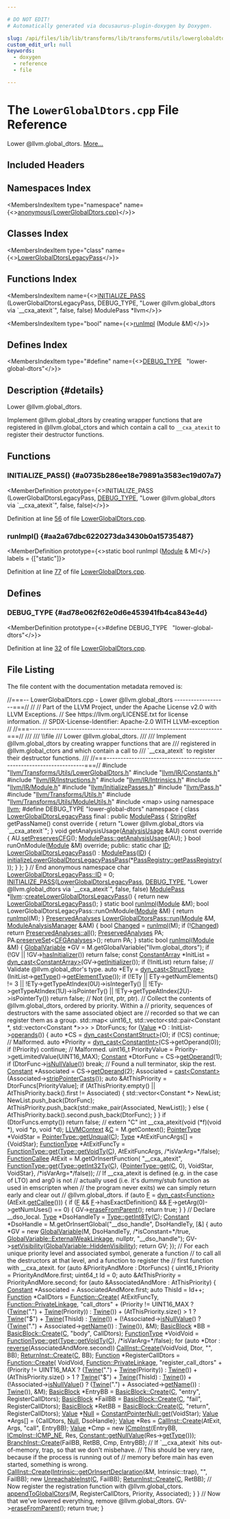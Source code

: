 ```yaml
---

# DO NOT EDIT!
# Automatically generated via docusaurus-plugin-doxygen by Doxygen.

slug: /api/files/lib/lib/transforms/lib/transforms/utils/lowerglobaldtors-cpp
custom_edit_url: null
keywords:
  - doxygen
  - reference
  - file

---
```





# The `LowerGlobalDtors.cpp` File Reference

<DoxygenPage pluginConfig={pluginConfig}>

Lower @llvm.global&#95;dtors. <a href="#details">More...</a>

## Included Headers

<IncludesList>
<IncludesListItem
  filePath="llvm/Transforms/Utils/LowerGlobalDtors.h"
  permalink="/docs/api/files/include/include/llvm/include/llvm/transforms/include/llvm/transforms/utils/lowerglobaldtors-h"
  isLocal="true" />
<IncludesListItem
  filePath="llvm/IR/Constants.h"
  permalink="/docs/api/files/include/include/llvm/include/llvm/ir/constants-h"
  isLocal="true" />
<IncludesListItem
  filePath="llvm/IR/Instructions.h"
  permalink="/docs/api/files/include/include/llvm/include/llvm/ir/instructions-h"
  isLocal="true" />
<IncludesListItem
  filePath="llvm/IR/Intrinsics.h"
  permalink="/docs/api/files/include/include/llvm/include/llvm/ir/intrinsics-h"
  isLocal="true" />
<IncludesListItem
  filePath="llvm/IR/Module.h"
  permalink="/docs/api/files/include/include/llvm/include/llvm/ir/module-h"
  isLocal="true" />
<IncludesListItem
  filePath="llvm/InitializePasses.h"
  permalink="/docs/api/files/include/include/llvm/initializepasses-h"
  isLocal="true" />
<IncludesListItem
  filePath="llvm/Pass.h"
  permalink="/docs/api/files/include/include/llvm/pass-h"
  isLocal="true" />
<IncludesListItem
  filePath="llvm/Transforms/Utils.h"
  permalink="/docs/api/files/include/include/llvm/include/llvm/transforms/utils-h"
  isLocal="true" />
<IncludesListItem
  filePath="llvm/Transforms/Utils/ModuleUtils.h"
  permalink="/docs/api/files/include/include/llvm/include/llvm/transforms/include/llvm/transforms/utils/moduleutils-h"
  isLocal="true" />
<IncludesListItem
  filePath="map"
  permalink=""
  isLocal="false" />
</IncludesList>

## Namespaces Index

<MembersIndex>

<MembersIndexItem
  type="namespace"
  name={<><a href="/docs/api/namespaces/anonymous-lowerglobaldtors-cpp-">anonymous&#123;LowerGlobalDtors.cpp&#125;</a></>}>
</MembersIndexItem>

</MembersIndex>

## Classes Index

<MembersIndex>

<MembersIndexItem
  type="class"
  name={<><a href="/docs/api/classes/anonymous-namespace-lowerglobaldtors-cpp-/lowerglobaldtorslegacypass">LowerGlobalDtorsLegacyPass</a></>}>
</MembersIndexItem>

</MembersIndex>

## Functions Index

<MembersIndex>

<MembersIndexItem
  name={<><a href="#a0735b286ee18e79891a3583ec19d07a7">INITIALIZE&#95;PASS</a> (LowerGlobalDtorsLegacyPass, DEBUG&#95;TYPE, &quot;Lower @llvm.global&#95;dtors via &#96;&#95;&#95;cxa&#95;atexit&#96;&quot;, false, false) ModulePass &#42;llvm</>}>
</MembersIndexItem>

<MembersIndexItem
  type="bool"
  name={<><a href="#aa2a67dbc6220273da3430b0a15735487">runImpl</a> (Module &amp;M)</>}>
</MembersIndexItem>

</MembersIndex>

## Defines Index

<MembersIndex>

<MembersIndexItem
  type="#define"
  name={<><a href="#ad78e062f62e0d6e453941fb4ca843e4d">DEBUG&#95;TYPE</a>&nbsp;&nbsp;&nbsp;&quot;lower-global-dtors&quot;</>}>
</MembersIndexItem>

</MembersIndex>

## Description {#details}

Lower @llvm.global&#95;dtors.

Implement @llvm.global&#95;dtors by creating wrapper functions that are registered in @llvm.global&#95;ctors and which contain a call to <code>&#95;&#95;cxa&#95;atexit</code> to register their destructor functions.

<SectionDefinition>

## Functions

### INITIALIZE&#95;PASS() {#a0735b286ee18e79891a3583ec19d07a7}

<MemberDefinition
  prototype={<>INITIALIZE&#95;PASS (LowerGlobalDtorsLegacyPass, <a href="/docs/api/files/include/include/llvm/include/llvm/adt/genericcycleimpl-h/#ad78e062f62e0d6e453941fb4ca843e4d">DEBUG&#95;TYPE</a>, &quot;Lower @llvm.global&#95;dtors via &#96;&#95;&#95;cxa&#95;atexit&#96;&quot;, false, false)</>}>

Definition at line <a href="#l00056">56</a> of file <a href="/docs/api/files/lib/lib/transforms/lib/transforms/utils/lowerglobaldtors-cpp">LowerGlobalDtors.cpp</a>.
</MemberDefinition>

### runImpl() {#aa2a67dbc6220273da3430b0a15735487}

<MemberDefinition
  prototype={<>static bool runImpl (<a href="/docs/api/classes/llvm/module">Module</a> &amp; M)</>}
  labels = {["static"]}>

Definition at line <a href="#l00077">77</a> of file <a href="/docs/api/files/lib/lib/transforms/lib/transforms/utils/lowerglobaldtors-cpp">LowerGlobalDtors.cpp</a>.
</MemberDefinition>

</SectionDefinition>

<SectionDefinition>

## Defines

### DEBUG&#95;TYPE {#ad78e062f62e0d6e453941fb4ca843e4d}

<MemberDefinition
  prototype={<>#define DEBUG&#95;TYPE&nbsp;&nbsp;&nbsp;&quot;lower-global-dtors&quot;</>}>

Definition at line <a href="#l00032">32</a> of file <a href="/docs/api/files/lib/lib/transforms/lib/transforms/utils/lowerglobaldtors-cpp">LowerGlobalDtors.cpp</a>.
</MemberDefinition>

</SectionDefinition>

## File Listing

The file content with the documentation metadata removed is:

<ProgramListing>

<Link id="l00001" /><CodeLine lineNumber="1"><Highlight kind="comment">//===-- LowerGlobalDtors.cpp - Lower @llvm.global&#95;dtors -------------------===//</Highlight><Highlight kind="normal"></Highlight></CodeLine>
<Link id="l00002" /><CodeLine lineNumber="2"><Highlight kind="normal"></Highlight><Highlight kind="comment">//</Highlight><Highlight kind="normal"></Highlight></CodeLine>
<Link id="l00003" /><CodeLine lineNumber="3"><Highlight kind="normal"></Highlight><Highlight kind="comment">// Part of the LLVM Project, under the Apache License v2.0 with LLVM Exceptions.</Highlight><Highlight kind="normal"></Highlight></CodeLine>
<Link id="l00004" /><CodeLine lineNumber="4"><Highlight kind="normal"></Highlight><Highlight kind="comment">// See https://llvm.org/LICENSE.txt for license information.</Highlight><Highlight kind="normal"></Highlight></CodeLine>
<Link id="l00005" /><CodeLine lineNumber="5"><Highlight kind="normal"></Highlight><Highlight kind="comment">// SPDX-License-Identifier: Apache-2.0 WITH LLVM-exception</Highlight><Highlight kind="normal"></Highlight></CodeLine>
<Link id="l00006" /><CodeLine lineNumber="6"><Highlight kind="normal"></Highlight><Highlight kind="comment">//</Highlight><Highlight kind="normal"></Highlight></CodeLine>
<Link id="l00007" /><CodeLine lineNumber="7"><Highlight kind="normal"></Highlight><Highlight kind="comment">//===----------------------------------------------------------------------===//</Highlight><Highlight kind="comment"></Highlight></CodeLine>
<Link id="l00008" /><CodeLine lineNumber="8"><Highlight kind="comment">///</Highlight></CodeLine>
<Link id="l00009" /><CodeLine lineNumber="9"><Highlight kind="comment">/// \\file</Highlight></CodeLine>
<Link id="l00010" /><CodeLine lineNumber="10"><Highlight kind="comment">/// Lower @llvm.global&#95;dtors.</Highlight></CodeLine>
<Link id="l00011" /><CodeLine lineNumber="11"><Highlight kind="comment">///</Highlight></CodeLine>
<Link id="l00012" /><CodeLine lineNumber="12"><Highlight kind="comment">/// Implement @llvm.global&#95;dtors by creating wrapper functions that are</Highlight></CodeLine>
<Link id="l00013" /><CodeLine lineNumber="13"><Highlight kind="comment">/// registered in @llvm.global&#95;ctors and which contain a call to</Highlight></CodeLine>
<Link id="l00014" /><CodeLine lineNumber="14"><Highlight kind="comment">/// &#96;&#95;&#95;cxa&#95;atexit&#96; to register their destructor functions.</Highlight></CodeLine>
<Link id="l00015" /><CodeLine lineNumber="15"><Highlight kind="comment">///</Highlight><Highlight kind="normal"></Highlight></CodeLine>
<Link id="l00016" /><CodeLine lineNumber="16"><Highlight kind="normal"></Highlight><Highlight kind="comment">//===----------------------------------------------------------------------===//</Highlight><Highlight kind="normal"></Highlight></CodeLine>
<Link id="l00017" /><CodeLine lineNumber="17"><Highlight kind="normal"></Highlight></CodeLine>
<Link id="l00018" /><CodeLine lineNumber="18"><Highlight kind="normal"></Highlight><Highlight kind="preprocessor">#include &quot;<a href="/docs/api/files/include/include/llvm/include/llvm/transforms/include/llvm/transforms/utils/lowerglobaldtors-h">llvm/Transforms/Utils/LowerGlobalDtors.h</a>&quot;</Highlight><Highlight kind="normal"></Highlight></CodeLine>
<Link id="l00019" /><CodeLine lineNumber="19"><Highlight kind="normal"></Highlight></CodeLine>
<Link id="l00020" /><CodeLine lineNumber="20"><Highlight kind="normal"></Highlight><Highlight kind="preprocessor">#include &quot;<a href="/docs/api/files/include/include/llvm/include/llvm/ir/constants-h">llvm/IR/Constants.h</a>&quot;</Highlight><Highlight kind="normal"></Highlight></CodeLine>
<Link id="l00021" /><CodeLine lineNumber="21"><Highlight kind="normal"></Highlight><Highlight kind="preprocessor">#include &quot;<a href="/docs/api/files/include/include/llvm/include/llvm/ir/instructions-h">llvm/IR/Instructions.h</a>&quot;</Highlight><Highlight kind="normal"></Highlight></CodeLine>
<Link id="l00022" /><CodeLine lineNumber="22"><Highlight kind="normal"></Highlight><Highlight kind="preprocessor">#include &quot;<a href="/docs/api/files/include/include/llvm/include/llvm/ir/intrinsics-h">llvm/IR/Intrinsics.h</a>&quot;</Highlight><Highlight kind="normal"></Highlight></CodeLine>
<Link id="l00023" /><CodeLine lineNumber="23"><Highlight kind="normal"></Highlight><Highlight kind="preprocessor">#include &quot;<a href="/docs/api/files/include/include/llvm/include/llvm/ir/module-h">llvm/IR/Module.h</a>&quot;</Highlight><Highlight kind="normal"></Highlight></CodeLine>
<Link id="l00024" /><CodeLine lineNumber="24"><Highlight kind="normal"></Highlight><Highlight kind="preprocessor">#include &quot;<a href="/docs/api/files/include/include/llvm/initializepasses-h">llvm/InitializePasses.h</a>&quot;</Highlight><Highlight kind="normal"></Highlight></CodeLine>
<Link id="l00025" /><CodeLine lineNumber="25"><Highlight kind="normal"></Highlight><Highlight kind="preprocessor">#include &quot;<a href="/docs/api/files/include/include/llvm/pass-h">llvm/Pass.h</a>&quot;</Highlight><Highlight kind="normal"></Highlight></CodeLine>
<Link id="l00026" /><CodeLine lineNumber="26"><Highlight kind="normal"></Highlight><Highlight kind="preprocessor">#include &quot;<a href="/docs/api/files/include/include/llvm/include/llvm/transforms/utils-h">llvm/Transforms/Utils.h</a>&quot;</Highlight><Highlight kind="normal"></Highlight></CodeLine>
<Link id="l00027" /><CodeLine lineNumber="27"><Highlight kind="normal"></Highlight><Highlight kind="preprocessor">#include &quot;<a href="/docs/api/files/include/include/llvm/include/llvm/transforms/include/llvm/transforms/utils/moduleutils-h">llvm/Transforms/Utils/ModuleUtils.h</a>&quot;</Highlight><Highlight kind="normal"></Highlight></CodeLine>
<Link id="l00028" /><CodeLine lineNumber="28"><Highlight kind="normal"></Highlight><Highlight kind="preprocessor">#include &lt;map&gt;</Highlight><Highlight kind="normal"></Highlight></CodeLine>
<Link id="l00029" /><CodeLine lineNumber="29"><Highlight kind="normal"></Highlight></CodeLine>
<Link id="l00030" /><CodeLine lineNumber="30"><Highlight kind="normal"></Highlight><Highlight kind="keyword">using namespace </Highlight><Highlight kind="normal"><a href="/docs/api/namespaces/llvm">llvm</a>;</Highlight></CodeLine>
<Link id="l00031" /><CodeLine lineNumber="31"><Highlight kind="normal"></Highlight></CodeLine>
<Link id="l00032" /><CodeLine lineNumber="32" lineLink="#ad78e062f62e0d6e453941fb4ca843e4d"><Highlight kind="normal"></Highlight><Highlight kind="preprocessor">#define DEBUG&#95;TYPE &quot;lower-global-dtors&quot;</Highlight><Highlight kind="normal"></Highlight></CodeLine>
<Link id="l00033" /><CodeLine lineNumber="33"><Highlight kind="normal"></Highlight></CodeLine>
<Link id="l00034" /><CodeLine lineNumber="34" lineLink="/docs/api/namespaces/anonymous-lowerglobaldtors-cpp-"><Highlight kind="normal"></Highlight><Highlight kind="keyword">namespace </Highlight><Highlight kind="normal">&#123;</Highlight></CodeLine>
<Link id="l00035" /><CodeLine lineNumber="35" lineLink="/docs/api/classes/anonymous-namespace-lowerglobaldtors-cpp-/lowerglobaldtorslegacypass"><Highlight kind="normal"></Highlight><Highlight kind="keyword">class </Highlight><Highlight kind="normal"><a href="/docs/api/classes/anonymous-namespace-lowerglobaldtors-cpp-/lowerglobaldtorslegacypass/#aaacafddaf15c9892004cb5aada5780b1">LowerGlobalDtorsLegacyPass</a> final : </Highlight><Highlight kind="keyword">public</Highlight><Highlight kind="normal"> <a href="/docs/api/classes/llvm/modulepass/#a723659a08d210f4f566887bda3f9f976">ModulePass</a> &#123;</Highlight></CodeLine>
<Link id="l00036" /><CodeLine lineNumber="36"><Highlight kind="normal">  <a href="/docs/api/classes/llvm/stringref">StringRef</a> getPassName()</Highlight><Highlight kind="keyword"> const override </Highlight><Highlight kind="normal">&#123;</Highlight></CodeLine>
<Link id="l00037" /><CodeLine lineNumber="37"><Highlight kind="normal">    </Highlight><Highlight kind="keywordflow">return</Highlight><Highlight kind="normal"> </Highlight><Highlight kind="stringliteral">&quot;Lower @llvm.global&#95;dtors via &#96;&#95;&#95;cxa&#95;atexit&#96;&quot;</Highlight><Highlight kind="normal">;</Highlight></CodeLine>
<Link id="l00038" /><CodeLine lineNumber="38"><Highlight kind="normal">  &#125;</Highlight></CodeLine>
<Link id="l00039" /><CodeLine lineNumber="39"><Highlight kind="normal"></Highlight></CodeLine>
<Link id="l00040" /><CodeLine lineNumber="40"><Highlight kind="normal">  </Highlight><Highlight kind="keywordtype">void</Highlight><Highlight kind="normal"> getAnalysisUsage(<a href="/docs/api/classes/llvm/analysisusage">AnalysisUsage</a> &amp;AU)</Highlight><Highlight kind="keyword"> const override </Highlight><Highlight kind="normal">&#123;</Highlight></CodeLine>
<Link id="l00041" /><CodeLine lineNumber="41"><Highlight kind="normal">    AU.<a href="/docs/api/classes/llvm/analysisusage/#af11a6ebf7ab3c388234cb6d5378439a3">setPreservesCFG</a>();</Highlight></CodeLine>
<Link id="l00042" /><CodeLine lineNumber="42"><Highlight kind="normal">    <a href="/docs/api/classes/llvm/pass/#a6590d0486104165ca40c7df0707f7b9e">ModulePass::getAnalysisUsage</a>(AU);</Highlight></CodeLine>
<Link id="l00043" /><CodeLine lineNumber="43"><Highlight kind="normal">  &#125;</Highlight></CodeLine>
<Link id="l00044" /><CodeLine lineNumber="44"><Highlight kind="normal"></Highlight></CodeLine>
<Link id="l00045" /><CodeLine lineNumber="45"><Highlight kind="normal">  </Highlight><Highlight kind="keywordtype">bool</Highlight><Highlight kind="normal"> runOnModule(<a href="/docs/api/classes/llvm/module">Module</a> &amp;M) </Highlight><Highlight kind="keyword">override</Highlight><Highlight kind="normal">;</Highlight></CodeLine>
<Link id="l00046" /><CodeLine lineNumber="46"><Highlight kind="normal"></Highlight></CodeLine>
<Link id="l00047" /><CodeLine lineNumber="47"><Highlight kind="normal"></Highlight><Highlight kind="keyword">public</Highlight><Highlight kind="normal">:</Highlight></CodeLine>
<Link id="l00048" /><CodeLine lineNumber="48" lineLink="/docs/api/classes/anonymous-namespace-lowerglobaldtors-cpp-/lowerglobaldtorslegacypass/#a8c04fabc28db62b2e90e68faa975cd1f"><Highlight kind="normal">  </Highlight><Highlight kind="keyword">static</Highlight><Highlight kind="normal"> </Highlight><Highlight kind="keywordtype">char</Highlight><Highlight kind="normal"> <a href="/docs/api/classes/anonymous-namespace-lowerglobaldtors-cpp-/lowerglobaldtorslegacypass/#a8c04fabc28db62b2e90e68faa975cd1f">ID</a>;</Highlight></CodeLine>
<Link id="l00049" /><CodeLine lineNumber="49" lineLink="/docs/api/classes/anonymous-namespace-lowerglobaldtors-cpp-/lowerglobaldtorslegacypass/#aaacafddaf15c9892004cb5aada5780b1"><Highlight kind="normal">  <a href="/docs/api/classes/anonymous-namespace-lowerglobaldtors-cpp-/lowerglobaldtorslegacypass/#aaacafddaf15c9892004cb5aada5780b1">LowerGlobalDtorsLegacyPass</a>() : <a href="/docs/api/classes/llvm/modulepass/#a723659a08d210f4f566887bda3f9f976">ModulePass</a>(<a href="/docs/api/classes/anonymous-namespace-lowerglobaldtors-cpp-/lowerglobaldtorslegacypass/#a8c04fabc28db62b2e90e68faa975cd1f">ID</a>) &#123;</Highlight></CodeLine>
<Link id="l00050" /><CodeLine lineNumber="50"><Highlight kind="normal">    <a href="/docs/api/namespaces/llvm/#a7950583043c424c49e7b5a97bee319d2">initializeLowerGlobalDtorsLegacyPassPass</a>(&#42;<a href="/docs/api/classes/llvm/passregistry/#a05a729900b76c89e808c6c3094921b2f">PassRegistry::getPassRegistry</a>());</Highlight></CodeLine>
<Link id="l00051" /><CodeLine lineNumber="51"><Highlight kind="normal">  &#125;</Highlight></CodeLine>
<Link id="l00052" /><CodeLine lineNumber="52"><Highlight kind="normal">&#125;;</Highlight></CodeLine>
<Link id="l00053" /><CodeLine lineNumber="53"><Highlight kind="normal">&#125; </Highlight><Highlight kind="comment">// End anonymous namespace</Highlight><Highlight kind="normal"></Highlight></CodeLine>
<Link id="l00054" /><CodeLine lineNumber="54"><Highlight kind="normal"></Highlight></CodeLine>
<Link id="l00055" /><CodeLine lineNumber="55"><Highlight kind="normal"></Highlight><Highlight kind="keywordtype">char</Highlight><Highlight kind="normal"> <a href="/docs/api/classes/anonymous-namespace-lowerglobaldtors-cpp-/lowerglobaldtorslegacypass/#a8c04fabc28db62b2e90e68faa975cd1f">LowerGlobalDtorsLegacyPass::ID</a> = 0;</Highlight></CodeLine>
<Link id="l00056" /><CodeLine lineNumber="56" lineLink="#a0735b286ee18e79891a3583ec19d07a7"><Highlight kind="normal"><a href="/docs/api/files/include/include/llvm/passsupport-h/#af807c9595d50b45c0008924c4679c85c">INITIALIZE&#95;PASS</a>(<a href="/docs/api/classes/anonymous-namespace-lowerglobaldtors-cpp-/lowerglobaldtorslegacypass/#aaacafddaf15c9892004cb5aada5780b1">LowerGlobalDtorsLegacyPass</a>, <a href="/docs/api/files/include/include/llvm/include/llvm/adt/genericcycleimpl-h/#ad78e062f62e0d6e453941fb4ca843e4d">DEBUG&#95;TYPE</a>,</Highlight></CodeLine>
<Link id="l00057" /><CodeLine lineNumber="57"><Highlight kind="normal">                </Highlight><Highlight kind="stringliteral">&quot;Lower @llvm.global&#95;dtors via &#96;&#95;&#95;cxa&#95;atexit&#96;&quot;</Highlight><Highlight kind="normal">, </Highlight><Highlight kind="keyword">false</Highlight><Highlight kind="normal">, </Highlight><Highlight kind="keyword">false</Highlight><Highlight kind="normal">)</Highlight></CodeLine>
<Link id="l00058" /><CodeLine lineNumber="58"><Highlight kind="normal"></Highlight></CodeLine>
<Link id="l00059" /><CodeLine lineNumber="59"><Highlight kind="normal"><a href="/docs/api/classes/llvm/modulepass">ModulePass</a> &#42;<a href="/docs/api/namespaces/llvm">llvm</a>::<a href="/docs/api/namespaces/llvm/#a72bec3f3cf93a5fed57e2de639a2c58e">createLowerGlobalDtorsLegacyPass</a>() &#123;</Highlight></CodeLine>
<Link id="l00060" /><CodeLine lineNumber="60"><Highlight kind="normal">  </Highlight><Highlight kind="keywordflow">return</Highlight><Highlight kind="normal"> </Highlight><Highlight kind="keyword">new</Highlight><Highlight kind="normal"> <a href="/docs/api/classes/anonymous-namespace-lowerglobaldtors-cpp-/lowerglobaldtorslegacypass/#aaacafddaf15c9892004cb5aada5780b1">LowerGlobalDtorsLegacyPass</a>();</Highlight></CodeLine>
<Link id="l00061" /><CodeLine lineNumber="61"><Highlight kind="normal">&#125;</Highlight></CodeLine>
<Link id="l00062" /><CodeLine lineNumber="62"><Highlight kind="normal"></Highlight></CodeLine>
<Link id="l00063" /><CodeLine lineNumber="63"><Highlight kind="normal"></Highlight><Highlight kind="keyword">static</Highlight><Highlight kind="normal"> </Highlight><Highlight kind="keywordtype">bool</Highlight><Highlight kind="normal"> <a href="#aa2a67dbc6220273da3430b0a15735487">runImpl</a>(<a href="/docs/api/classes/llvm/module">Module</a> &amp;M);</Highlight></CodeLine>
<Link id="l00064" /><CodeLine lineNumber="64"><Highlight kind="normal"></Highlight><Highlight kind="keywordtype">bool</Highlight><Highlight kind="normal"> LowerGlobalDtorsLegacyPass::runOnModule(<a href="/docs/api/classes/llvm/module">Module</a> &amp;M) &#123; </Highlight><Highlight kind="keywordflow">return</Highlight><Highlight kind="normal"> <a href="#aa2a67dbc6220273da3430b0a15735487">runImpl</a>(M); &#125;</Highlight></CodeLine>
<Link id="l00065" /><CodeLine lineNumber="65"><Highlight kind="normal"></Highlight></CodeLine>
<Link id="l00066" /><CodeLine lineNumber="66" lineLink="/docs/api/classes/llvm/lowerglobaldtorspass/#a8895fb3cf22b753143095a1552ca974a"><Highlight kind="normal"><a href="/docs/api/classes/llvm/preservedanalyses">PreservedAnalyses</a> <a href="/docs/api/classes/llvm/lowerglobaldtorspass/#a8895fb3cf22b753143095a1552ca974a">LowerGlobalDtorsPass::run</a>(<a href="/docs/api/classes/llvm/module">Module</a> &amp;M,</Highlight></CodeLine>
<Link id="l00067" /><CodeLine lineNumber="67"><Highlight kind="normal">                                            <a href="/docs/api/namespaces/llvm/#af9c9208365fd9ce11392b4d79485e259">ModuleAnalysisManager</a> &amp;AM) &#123;</Highlight></CodeLine>
<Link id="l00068" /><CodeLine lineNumber="68"><Highlight kind="normal">  </Highlight><Highlight kind="keywordtype">bool</Highlight><Highlight kind="normal"> <a href="/docs/api/groups/arcopt/#gaa57b1a4e6a1c79233913139635169cf1">Changed</a> = <a href="/docs/api/files/lib/lib/codegen/expandlargedivrem-cpp/#ae64f9cd0977a8b47570154312540d7d2">runImpl</a>(M);</Highlight></CodeLine>
<Link id="l00069" /><CodeLine lineNumber="69"><Highlight kind="normal">  </Highlight><Highlight kind="keywordflow">if</Highlight><Highlight kind="normal"> (!<a href="/docs/api/groups/arcopt/#gaa57b1a4e6a1c79233913139635169cf1">Changed</a>)</Highlight></CodeLine>
<Link id="l00070" /><CodeLine lineNumber="70"><Highlight kind="normal">    </Highlight><Highlight kind="keywordflow">return</Highlight><Highlight kind="normal"> <a href="/docs/api/classes/llvm/preservedanalyses/#a1258a1ff55557c27684010ebd7283712">PreservedAnalyses::all</a>();</Highlight></CodeLine>
<Link id="l00071" /><CodeLine lineNumber="71"><Highlight kind="normal"></Highlight></CodeLine>
<Link id="l00072" /><CodeLine lineNumber="72"><Highlight kind="normal">  <a href="/docs/api/classes/llvm/preservedanalyses">PreservedAnalyses</a> PA;</Highlight></CodeLine>
<Link id="l00073" /><CodeLine lineNumber="73"><Highlight kind="normal">  PA.<a href="/docs/api/classes/llvm/preservedanalyses/#a937c42f77e161349ce0f999e448c7027">preserveSet</a>&lt;<a href="/docs/api/classes/llvm/cfganalyses">CFGAnalyses</a>&gt;();</Highlight></CodeLine>
<Link id="l00074" /><CodeLine lineNumber="74"><Highlight kind="normal">  </Highlight><Highlight kind="keywordflow">return</Highlight><Highlight kind="normal"> PA;</Highlight></CodeLine>
<Link id="l00075" /><CodeLine lineNumber="75"><Highlight kind="normal">&#125;</Highlight></CodeLine>
<Link id="l00076" /><CodeLine lineNumber="76"><Highlight kind="normal"></Highlight></CodeLine>
<Link id="l00077" /><CodeLine lineNumber="77" lineLink="#aa2a67dbc6220273da3430b0a15735487"><Highlight kind="normal"></Highlight><Highlight kind="keyword">static</Highlight><Highlight kind="normal"> </Highlight><Highlight kind="keywordtype">bool</Highlight><Highlight kind="normal"> <a href="/docs/api/files/lib/lib/codegen/expandlargedivrem-cpp/#ae64f9cd0977a8b47570154312540d7d2">runImpl</a>(<a href="/docs/api/classes/llvm/module">Module</a> &amp;M) &#123;</Highlight></CodeLine>
<Link id="l00078" /><CodeLine lineNumber="78"><Highlight kind="normal">  <a href="/docs/api/classes/llvm/globalvariable">GlobalVariable</a> &#42;GV = M.getGlobalVariable(</Highlight><Highlight kind="stringliteral">&quot;llvm.global&#95;dtors&quot;</Highlight><Highlight kind="normal">);</Highlight></CodeLine>
<Link id="l00079" /><CodeLine lineNumber="79"><Highlight kind="normal">  </Highlight><Highlight kind="keywordflow">if</Highlight><Highlight kind="normal"> (!GV || !GV-&gt;<a href="/docs/api/classes/llvm/globalvariable/#a1c66d4eff947253e7610a66379974d63">hasInitializer</a>())</Highlight></CodeLine>
<Link id="l00080" /><CodeLine lineNumber="80"><Highlight kind="normal">    </Highlight><Highlight kind="keywordflow">return</Highlight><Highlight kind="normal"> </Highlight><Highlight kind="keyword">false</Highlight><Highlight kind="normal">;</Highlight></CodeLine>
<Link id="l00081" /><CodeLine lineNumber="81"><Highlight kind="normal"></Highlight></CodeLine>
<Link id="l00082" /><CodeLine lineNumber="82"><Highlight kind="normal">  </Highlight><Highlight kind="keyword">const</Highlight><Highlight kind="normal"> <a href="/docs/api/classes/llvm/constantarray">ConstantArray</a> &#42;InitList = <a href="/docs/api/namespaces/llvm/#a22eeee01734061ac1b31ccd994c49eef">dyn&#95;cast&lt;ConstantArray&gt;</a>(GV-&gt;<a href="/docs/api/classes/llvm/globalvariable/#a0698d5bcabbfbca4f56a9d7a81cecb25">getInitializer</a>());</Highlight></CodeLine>
<Link id="l00083" /><CodeLine lineNumber="83"><Highlight kind="normal">  </Highlight><Highlight kind="keywordflow">if</Highlight><Highlight kind="normal"> (!InitList)</Highlight></CodeLine>
<Link id="l00084" /><CodeLine lineNumber="84"><Highlight kind="normal">    </Highlight><Highlight kind="keywordflow">return</Highlight><Highlight kind="normal"> </Highlight><Highlight kind="keyword">false</Highlight><Highlight kind="normal">;</Highlight></CodeLine>
<Link id="l00085" /><CodeLine lineNumber="85"><Highlight kind="normal"></Highlight></CodeLine>
<Link id="l00086" /><CodeLine lineNumber="86"><Highlight kind="normal">  </Highlight><Highlight kind="comment">// Validate @llvm.global&#95;dtor&#39;s type.</Highlight><Highlight kind="normal"></Highlight></CodeLine>
<Link id="l00087" /><CodeLine lineNumber="87"><Highlight kind="normal">  </Highlight><Highlight kind="keyword">auto</Highlight><Highlight kind="normal"> &#42;ETy = <a href="/docs/api/namespaces/llvm/#a22eeee01734061ac1b31ccd994c49eef">dyn&#95;cast&lt;StructType&gt;</a>(InitList-&gt;<a href="/docs/api/classes/llvm/constantarray/#afa1ddb91b119080599eeb32d57ea26d1">getType</a>()-&gt;<a href="/docs/api/classes/llvm/arraytype/#aed75da684d36221f1f7b9fbf5aa3aed8">getElementType</a>());</Highlight></CodeLine>
<Link id="l00088" /><CodeLine lineNumber="88"><Highlight kind="normal">  </Highlight><Highlight kind="keywordflow">if</Highlight><Highlight kind="normal"> (!ETy || ETy-&gt;getNumElements() != 3 ||</Highlight></CodeLine>
<Link id="l00089" /><CodeLine lineNumber="89"><Highlight kind="normal">      !ETy-&gt;getTypeAtIndex(0U)-&gt;isIntegerTy() ||</Highlight></CodeLine>
<Link id="l00090" /><CodeLine lineNumber="90"><Highlight kind="normal">      !ETy-&gt;getTypeAtIndex(1U)-&gt;isPointerTy() ||</Highlight></CodeLine>
<Link id="l00091" /><CodeLine lineNumber="91"><Highlight kind="normal">      !ETy-&gt;getTypeAtIndex(2U)-&gt;isPointerTy())</Highlight></CodeLine>
<Link id="l00092" /><CodeLine lineNumber="92"><Highlight kind="normal">    </Highlight><Highlight kind="keywordflow">return</Highlight><Highlight kind="normal"> </Highlight><Highlight kind="keyword">false</Highlight><Highlight kind="normal">; </Highlight><Highlight kind="comment">// Not (int, ptr, ptr).</Highlight><Highlight kind="normal"></Highlight></CodeLine>
<Link id="l00093" /><CodeLine lineNumber="93"><Highlight kind="normal"></Highlight></CodeLine>
<Link id="l00094" /><CodeLine lineNumber="94"><Highlight kind="normal">  </Highlight><Highlight kind="comment">// Collect the contents of @llvm.global&#95;dtors, ordered by priority. Within a</Highlight><Highlight kind="normal"></Highlight></CodeLine>
<Link id="l00095" /><CodeLine lineNumber="95"><Highlight kind="normal">  </Highlight><Highlight kind="comment">// priority, sequences of destructors with the same associated object are</Highlight><Highlight kind="normal"></Highlight></CodeLine>
<Link id="l00096" /><CodeLine lineNumber="96"><Highlight kind="normal">  </Highlight><Highlight kind="comment">// recorded so that we can register them as a group.</Highlight><Highlight kind="normal"></Highlight></CodeLine>
<Link id="l00097" /><CodeLine lineNumber="97"><Highlight kind="normal">  std::map&lt;</Highlight></CodeLine>
<Link id="l00098" /><CodeLine lineNumber="98"><Highlight kind="normal">      uint16&#95;t,</Highlight></CodeLine>
<Link id="l00099" /><CodeLine lineNumber="99"><Highlight kind="normal">      std::vector&lt;std::pair&lt;Constant &#42;, std::vector&lt;Constant &#42;&gt;&gt;&gt;</Highlight></CodeLine>
<Link id="l00100" /><CodeLine lineNumber="100"><Highlight kind="normal">  &gt; DtorFuncs;</Highlight></CodeLine>
<Link id="l00101" /><CodeLine lineNumber="101"><Highlight kind="normal">  </Highlight><Highlight kind="keywordflow">for</Highlight><Highlight kind="normal"> (<a href="/docs/api/classes/llvm/value">Value</a> &#42;O : InitList-&gt;<a href="/docs/api/classes/llvm/user/#a0b931781aa589c6ebe64a76c1447e5b2">operands</a>()) &#123;</Highlight></CodeLine>
<Link id="l00102" /><CodeLine lineNumber="102"><Highlight kind="normal">    </Highlight><Highlight kind="keyword">auto</Highlight><Highlight kind="normal"> &#42;CS = <a href="/docs/api/namespaces/llvm/#a22eeee01734061ac1b31ccd994c49eef">dyn&#95;cast&lt;ConstantStruct&gt;</a>(O);</Highlight></CodeLine>
<Link id="l00103" /><CodeLine lineNumber="103"><Highlight kind="normal">    </Highlight><Highlight kind="keywordflow">if</Highlight><Highlight kind="normal"> (!CS)</Highlight></CodeLine>
<Link id="l00104" /><CodeLine lineNumber="104"><Highlight kind="normal">      </Highlight><Highlight kind="keywordflow">continue</Highlight><Highlight kind="normal">; </Highlight><Highlight kind="comment">// Malformed.</Highlight><Highlight kind="normal"></Highlight></CodeLine>
<Link id="l00105" /><CodeLine lineNumber="105"><Highlight kind="normal"></Highlight></CodeLine>
<Link id="l00106" /><CodeLine lineNumber="106"><Highlight kind="normal">    </Highlight><Highlight kind="keyword">auto</Highlight><Highlight kind="normal"> &#42;Priority = <a href="/docs/api/namespaces/llvm/#a22eeee01734061ac1b31ccd994c49eef">dyn&#95;cast&lt;ConstantInt&gt;</a>(CS-&gt;getOperand(0));</Highlight></CodeLine>
<Link id="l00107" /><CodeLine lineNumber="107"><Highlight kind="normal">    </Highlight><Highlight kind="keywordflow">if</Highlight><Highlight kind="normal"> (!Priority)</Highlight></CodeLine>
<Link id="l00108" /><CodeLine lineNumber="108"><Highlight kind="normal">      </Highlight><Highlight kind="keywordflow">continue</Highlight><Highlight kind="normal">; </Highlight><Highlight kind="comment">// Malformed.</Highlight><Highlight kind="normal"></Highlight></CodeLine>
<Link id="l00109" /><CodeLine lineNumber="109"><Highlight kind="normal">    uint16&#95;t PriorityValue = Priority-&gt;getLimitedValue(UINT16&#95;MAX);</Highlight></CodeLine>
<Link id="l00110" /><CodeLine lineNumber="110"><Highlight kind="normal"></Highlight></CodeLine>
<Link id="l00111" /><CodeLine lineNumber="111"><Highlight kind="normal">    <a href="/docs/api/classes/llvm/constant">Constant</a> &#42;DtorFunc = CS-&gt;<a href="/docs/api/classes/llvm/user/#aa0a2cb1582d1cec317bd205085469ca1">getOperand</a>(1);</Highlight></CodeLine>
<Link id="l00112" /><CodeLine lineNumber="112"><Highlight kind="normal">    </Highlight><Highlight kind="keywordflow">if</Highlight><Highlight kind="normal"> (DtorFunc-&gt;<a href="/docs/api/classes/llvm/constant/#ae4b6abe77abf42fb02081a6cc41a0132">isNullValue</a>())</Highlight></CodeLine>
<Link id="l00113" /><CodeLine lineNumber="113"><Highlight kind="normal">      </Highlight><Highlight kind="keywordflow">break</Highlight><Highlight kind="normal">; </Highlight><Highlight kind="comment">// Found a null terminator, skip the rest.</Highlight><Highlight kind="normal"></Highlight></CodeLine>
<Link id="l00114" /><CodeLine lineNumber="114"><Highlight kind="normal"></Highlight></CodeLine>
<Link id="l00115" /><CodeLine lineNumber="115"><Highlight kind="normal">    <a href="/docs/api/classes/llvm/constant">Constant</a> &#42;Associated = CS-&gt;<a href="/docs/api/classes/llvm/user/#aa0a2cb1582d1cec317bd205085469ca1">getOperand</a>(2);</Highlight></CodeLine>
<Link id="l00116" /><CodeLine lineNumber="116"><Highlight kind="normal">    Associated = <a href="/docs/api/namespaces/llvm/#ac4fc845f5ed92de63cd4474f128f5fc5">cast&lt;Constant&gt;</a>(Associated-&gt;<a href="/docs/api/classes/llvm/constant/#a6c6af867b9eca0a16600b50e31df0e33">stripPointerCasts</a>());</Highlight></CodeLine>
<Link id="l00117" /><CodeLine lineNumber="117"><Highlight kind="normal"></Highlight></CodeLine>
<Link id="l00118" /><CodeLine lineNumber="118"><Highlight kind="normal">    </Highlight><Highlight kind="keyword">auto</Highlight><Highlight kind="normal"> &amp;AtThisPriority = DtorFuncs&#91;PriorityValue&#93;;</Highlight></CodeLine>
<Link id="l00119" /><CodeLine lineNumber="119"><Highlight kind="normal">    </Highlight><Highlight kind="keywordflow">if</Highlight><Highlight kind="normal"> (AtThisPriority.empty() || AtThisPriority.back().first != Associated) &#123;</Highlight></CodeLine>
<Link id="l00120" /><CodeLine lineNumber="120"><Highlight kind="normal">        std::vector&lt;Constant &#42;&gt; NewList;</Highlight></CodeLine>
<Link id="l00121" /><CodeLine lineNumber="121"><Highlight kind="normal">        NewList.push&#95;back(DtorFunc);</Highlight></CodeLine>
<Link id="l00122" /><CodeLine lineNumber="122"><Highlight kind="normal">        AtThisPriority.push&#95;back(std::make&#95;pair(Associated, NewList));</Highlight></CodeLine>
<Link id="l00123" /><CodeLine lineNumber="123"><Highlight kind="normal">    &#125; </Highlight><Highlight kind="keywordflow">else</Highlight><Highlight kind="normal"> &#123;</Highlight></CodeLine>
<Link id="l00124" /><CodeLine lineNumber="124"><Highlight kind="normal">        AtThisPriority.back().second.push&#95;back(DtorFunc);</Highlight></CodeLine>
<Link id="l00125" /><CodeLine lineNumber="125"><Highlight kind="normal">    &#125;</Highlight></CodeLine>
<Link id="l00126" /><CodeLine lineNumber="126"><Highlight kind="normal">  &#125;</Highlight></CodeLine>
<Link id="l00127" /><CodeLine lineNumber="127"><Highlight kind="normal">  </Highlight><Highlight kind="keywordflow">if</Highlight><Highlight kind="normal"> (DtorFuncs.empty())</Highlight></CodeLine>
<Link id="l00128" /><CodeLine lineNumber="128"><Highlight kind="normal">    </Highlight><Highlight kind="keywordflow">return</Highlight><Highlight kind="normal"> </Highlight><Highlight kind="keyword">false</Highlight><Highlight kind="normal">;</Highlight></CodeLine>
<Link id="l00129" /><CodeLine lineNumber="129"><Highlight kind="normal"></Highlight></CodeLine>
<Link id="l00130" /><CodeLine lineNumber="130"><Highlight kind="normal">  </Highlight><Highlight kind="comment">// extern &quot;C&quot; int &#95;&#95;cxa&#95;atexit(void (&#42;f)(void &#42;), void &#42;p, void &#42;d);</Highlight><Highlight kind="normal"></Highlight></CodeLine>
<Link id="l00131" /><CodeLine lineNumber="131"><Highlight kind="normal">  <a href="/docs/api/classes/llvm/llvmcontext">LLVMContext</a> &amp;<a href="/docs/api/namespaces/llvm/callingconv/#ac6aa1387c4375260e2468eb5a77fdb4cafd841a49aec1539bc88abc8ff9e170fb">C</a> = M.getContext();</Highlight></CodeLine>
<Link id="l00132" /><CodeLine lineNumber="132"><Highlight kind="normal">  <a href="/docs/api/classes/pointertype">PointerType</a> &#42;VoidStar = <a href="/docs/api/classes/llvm/pointertype/#af8a1dbdbfd89aa4899b3c0d39495d0dd">PointerType::getUnqual</a>(<a href="/docs/api/namespaces/llvm/callingconv/#ac6aa1387c4375260e2468eb5a77fdb4cafd841a49aec1539bc88abc8ff9e170fb">C</a>);</Highlight></CodeLine>
<Link id="l00133" /><CodeLine lineNumber="133"><Highlight kind="normal">  <a href="/docs/api/classes/llvm/type">Type</a> &#42;AtExitFuncArgs&#91;&#93; = &#123;VoidStar&#125;;</Highlight></CodeLine>
<Link id="l00134" /><CodeLine lineNumber="134"><Highlight kind="normal">  <a href="/docs/api/classes/functiontype">FunctionType</a> &#42;AtExitFuncTy =</Highlight></CodeLine>
<Link id="l00135" /><CodeLine lineNumber="135"><Highlight kind="normal">      <a href="/docs/api/classes/llvm/functiontype/#af8be7844c269f201ebcee1e15048c378">FunctionType::get</a>(<a href="/docs/api/classes/llvm/type/#a6e20e76960d952de088354cbcd14c3ab">Type::getVoidTy</a>(<a href="/docs/api/namespaces/llvm/callingconv/#ac6aa1387c4375260e2468eb5a77fdb4cafd841a49aec1539bc88abc8ff9e170fb">C</a>), AtExitFuncArgs,</Highlight></CodeLine>
<Link id="l00136" /><CodeLine lineNumber="136"><Highlight kind="normal">                        </Highlight><Highlight kind="comment">/&#42;isVarArg=&#42;/</Highlight><Highlight kind="keyword">false</Highlight><Highlight kind="normal">);</Highlight></CodeLine>
<Link id="l00137" /><CodeLine lineNumber="137"><Highlight kind="normal"></Highlight></CodeLine>
<Link id="l00138" /><CodeLine lineNumber="138"><Highlight kind="normal">  <a href="/docs/api/classes/llvm/functioncallee">FunctionCallee</a> AtExit = M.getOrInsertFunction(</Highlight></CodeLine>
<Link id="l00139" /><CodeLine lineNumber="139"><Highlight kind="normal">      </Highlight><Highlight kind="stringliteral">&quot;&#95;&#95;cxa&#95;atexit&quot;</Highlight><Highlight kind="normal">,</Highlight></CodeLine>
<Link id="l00140" /><CodeLine lineNumber="140"><Highlight kind="normal">      <a href="/docs/api/classes/llvm/functiontype/#af8be7844c269f201ebcee1e15048c378">FunctionType::get</a>(<a href="/docs/api/classes/llvm/type/#a30dd396c5b40cd86c1591872e574ccdf">Type::getInt32Ty</a>(<a href="/docs/api/namespaces/llvm/callingconv/#ac6aa1387c4375260e2468eb5a77fdb4cafd841a49aec1539bc88abc8ff9e170fb">C</a>),</Highlight></CodeLine>
<Link id="l00141" /><CodeLine lineNumber="141"><Highlight kind="normal">                        &#123;<a href="/docs/api/classes/llvm/pointertype/#a8d7f800be5fd53dcfcdcbdc6fd9ccfe3">PointerType::get</a>(<a href="/docs/api/namespaces/llvm/callingconv/#ac6aa1387c4375260e2468eb5a77fdb4cafd841a49aec1539bc88abc8ff9e170fb">C</a>, 0), VoidStar, VoidStar&#125;,</Highlight></CodeLine>
<Link id="l00142" /><CodeLine lineNumber="142"><Highlight kind="normal">                        </Highlight><Highlight kind="comment">/&#42;isVarArg=&#42;/</Highlight><Highlight kind="keyword">false</Highlight><Highlight kind="normal">));</Highlight></CodeLine>
<Link id="l00143" /><CodeLine lineNumber="143"><Highlight kind="normal"></Highlight></CodeLine>
<Link id="l00144" /><CodeLine lineNumber="144"><Highlight kind="normal">  </Highlight><Highlight kind="comment">// If &#95;&#95;cxa&#95;atexit is defined (e.g. in the case of LTO) and arg0 is not</Highlight><Highlight kind="normal"></Highlight></CodeLine>
<Link id="l00145" /><CodeLine lineNumber="145"><Highlight kind="normal">  </Highlight><Highlight kind="comment">// actually used (i.e. it&#39;s dummy/stub function as used in emscripten when</Highlight><Highlight kind="normal"></Highlight></CodeLine>
<Link id="l00146" /><CodeLine lineNumber="146"><Highlight kind="normal">  </Highlight><Highlight kind="comment">// the program never exits) we can simply return early and clear out</Highlight><Highlight kind="normal"></Highlight></CodeLine>
<Link id="l00147" /><CodeLine lineNumber="147"><Highlight kind="normal">  </Highlight><Highlight kind="comment">// @llvm.global&#95;dtors.</Highlight><Highlight kind="normal"></Highlight></CodeLine>
<Link id="l00148" /><CodeLine lineNumber="148"><Highlight kind="normal">  </Highlight><Highlight kind="keywordflow">if</Highlight><Highlight kind="normal"> (</Highlight><Highlight kind="keyword">auto</Highlight><Highlight kind="normal"> <a href="/docs/api/files/lib/lib/support/md5-cpp/#a96d73bbd7af15cb1fc38c3f4a3bd82e9">F</a> = <a href="/docs/api/namespaces/llvm/#a22eeee01734061ac1b31ccd994c49eef">dyn&#95;cast&lt;Function&gt;</a>(AtExit.<a href="/docs/api/classes/llvm/functioncallee/#ac5d8da677233fa2e1e7039508ed56e0e">getCallee</a>())) &#123;</Highlight></CodeLine>
<Link id="l00149" /><CodeLine lineNumber="149"><Highlight kind="normal">    </Highlight><Highlight kind="keywordflow">if</Highlight><Highlight kind="normal"> (<a href="/docs/api/files/lib/lib/support/md5-cpp/#a96d73bbd7af15cb1fc38c3f4a3bd82e9">F</a> &amp;&amp; <a href="/docs/api/files/lib/lib/support/md5-cpp/#a96d73bbd7af15cb1fc38c3f4a3bd82e9">F</a>-&gt;hasExactDefinition() &amp;&amp; <a href="/docs/api/files/lib/lib/support/md5-cpp/#a96d73bbd7af15cb1fc38c3f4a3bd82e9">F</a>-&gt;getArg(0)-&gt;getNumUses() == 0) &#123;</Highlight></CodeLine>
<Link id="l00150" /><CodeLine lineNumber="150"><Highlight kind="normal">      GV-&gt;<a href="/docs/api/classes/llvm/globalvariable/#ae0cf03d5de37330b1eb69dd22a1d5057">eraseFromParent</a>();</Highlight></CodeLine>
<Link id="l00151" /><CodeLine lineNumber="151"><Highlight kind="normal">      </Highlight><Highlight kind="keywordflow">return</Highlight><Highlight kind="normal"> </Highlight><Highlight kind="keyword">true</Highlight><Highlight kind="normal">;</Highlight></CodeLine>
<Link id="l00152" /><CodeLine lineNumber="152"><Highlight kind="normal">    &#125;</Highlight></CodeLine>
<Link id="l00153" /><CodeLine lineNumber="153"><Highlight kind="normal">  &#125;</Highlight></CodeLine>
<Link id="l00154" /><CodeLine lineNumber="154"><Highlight kind="normal"></Highlight></CodeLine>
<Link id="l00155" /><CodeLine lineNumber="155"><Highlight kind="normal">  </Highlight><Highlight kind="comment">// Declare &#95;&#95;dso&#95;local.</Highlight><Highlight kind="normal"></Highlight></CodeLine>
<Link id="l00156" /><CodeLine lineNumber="156"><Highlight kind="normal">  <a href="/docs/api/classes/llvm/type">Type</a> &#42;DsoHandleTy = <a href="/docs/api/classes/llvm/type/#a7ba5de75f50bb4a4ba920698edf39b28">Type::getInt8Ty</a>(<a href="/docs/api/namespaces/llvm/callingconv/#ac6aa1387c4375260e2468eb5a77fdb4cafd841a49aec1539bc88abc8ff9e170fb">C</a>);</Highlight></CodeLine>
<Link id="l00157" /><CodeLine lineNumber="157"><Highlight kind="normal">  <a href="/docs/api/classes/llvm/constant">Constant</a> &#42;DsoHandle = M.getOrInsertGlobal(</Highlight><Highlight kind="stringliteral">&quot;&#95;&#95;dso&#95;handle&quot;</Highlight><Highlight kind="normal">, DsoHandleTy, &#91;&amp;&#93; &#123;</Highlight></CodeLine>
<Link id="l00158" /><CodeLine lineNumber="158"><Highlight kind="normal">    </Highlight><Highlight kind="keyword">auto</Highlight><Highlight kind="normal"> &#42;GV = </Highlight><Highlight kind="keyword">new</Highlight><Highlight kind="normal"> <a href="/docs/api/classes/llvm/globalvariable">GlobalVariable</a>(M, DsoHandleTy, </Highlight><Highlight kind="comment">/&#42;isConstant=&#42;/</Highlight><Highlight kind="keyword">true</Highlight><Highlight kind="normal">,</Highlight></CodeLine>
<Link id="l00159" /><CodeLine lineNumber="159"><Highlight kind="normal">                                  <a href="/docs/api/classes/llvm/globalvalue/#aedfa75f0c85c4aa85b257f066fbea57caa81fc8db28ac4af45766fbab2e79d466">GlobalVariable::ExternalWeakLinkage</a>, </Highlight><Highlight kind="keyword">nullptr</Highlight><Highlight kind="normal">,</Highlight></CodeLine>
<Link id="l00160" /><CodeLine lineNumber="160"><Highlight kind="normal">                                  </Highlight><Highlight kind="stringliteral">&quot;&#95;&#95;dso&#95;handle&quot;</Highlight><Highlight kind="normal">);</Highlight></CodeLine>
<Link id="l00161" /><CodeLine lineNumber="161"><Highlight kind="normal">    GV-&gt;<a href="/docs/api/classes/llvm/globalvalue/#aa242d8ab89216c14beab812e07009b2a">setVisibility</a>(<a href="/docs/api/classes/llvm/globalvalue/#a9141f967188383108a69cc1b8ed3c195a7eade123587a08e674f2ca72e2443771">GlobalVariable::HiddenVisibility</a>);</Highlight></CodeLine>
<Link id="l00162" /><CodeLine lineNumber="162"><Highlight kind="normal">    </Highlight><Highlight kind="keywordflow">return</Highlight><Highlight kind="normal"> GV;</Highlight></CodeLine>
<Link id="l00163" /><CodeLine lineNumber="163"><Highlight kind="normal">  &#125;);</Highlight></CodeLine>
<Link id="l00164" /><CodeLine lineNumber="164"><Highlight kind="normal"></Highlight></CodeLine>
<Link id="l00165" /><CodeLine lineNumber="165"><Highlight kind="normal">  </Highlight><Highlight kind="comment">// For each unique priority level and associated symbol, generate a function</Highlight><Highlight kind="normal"></Highlight></CodeLine>
<Link id="l00166" /><CodeLine lineNumber="166"><Highlight kind="normal">  </Highlight><Highlight kind="comment">// to call all the destructors at that level, and a function to register the</Highlight><Highlight kind="normal"></Highlight></CodeLine>
<Link id="l00167" /><CodeLine lineNumber="167"><Highlight kind="normal">  </Highlight><Highlight kind="comment">// first function with &#95;&#95;cxa&#95;atexit.</Highlight><Highlight kind="normal"></Highlight></CodeLine>
<Link id="l00168" /><CodeLine lineNumber="168"><Highlight kind="normal">  </Highlight><Highlight kind="keywordflow">for</Highlight><Highlight kind="normal"> (</Highlight><Highlight kind="keyword">auto</Highlight><Highlight kind="normal"> &amp;PriorityAndMore : DtorFuncs) &#123;</Highlight></CodeLine>
<Link id="l00169" /><CodeLine lineNumber="169"><Highlight kind="normal">    uint16&#95;t Priority = PriorityAndMore.first;</Highlight></CodeLine>
<Link id="l00170" /><CodeLine lineNumber="170"><Highlight kind="normal">    uint64&#95;t Id = 0;</Highlight></CodeLine>
<Link id="l00171" /><CodeLine lineNumber="171"><Highlight kind="normal">    </Highlight><Highlight kind="keyword">auto</Highlight><Highlight kind="normal"> &amp;AtThisPriority = PriorityAndMore.second;</Highlight></CodeLine>
<Link id="l00172" /><CodeLine lineNumber="172"><Highlight kind="normal">    </Highlight><Highlight kind="keywordflow">for</Highlight><Highlight kind="normal"> (</Highlight><Highlight kind="keyword">auto</Highlight><Highlight kind="normal"> &amp;AssociatedAndMore : AtThisPriority) &#123;</Highlight></CodeLine>
<Link id="l00173" /><CodeLine lineNumber="173"><Highlight kind="normal">      <a href="/docs/api/classes/llvm/constant">Constant</a> &#42;Associated = AssociatedAndMore.first;</Highlight></CodeLine>
<Link id="l00174" /><CodeLine lineNumber="174"><Highlight kind="normal">      </Highlight><Highlight kind="keyword">auto</Highlight><Highlight kind="normal"> ThisId = Id++;</Highlight></CodeLine>
<Link id="l00175" /><CodeLine lineNumber="175"><Highlight kind="normal"></Highlight></CodeLine>
<Link id="l00176" /><CodeLine lineNumber="176"><Highlight kind="normal">      <a href="/docs/api/classes/llvm/function">Function</a> &#42;CallDtors = <a href="/docs/api/classes/llvm/function/#a05d7aedbbdc0fd24e8bc27edfe9c603f">Function::Create</a>(</Highlight></CodeLine>
<Link id="l00177" /><CodeLine lineNumber="177"><Highlight kind="normal">          AtExitFuncTy, <a href="/docs/api/classes/llvm/globalvalue/#aedfa75f0c85c4aa85b257f066fbea57ca04ed141708c0fd16723d212502b046ae">Function::PrivateLinkage</a>,</Highlight></CodeLine>
<Link id="l00178" /><CodeLine lineNumber="178"><Highlight kind="normal">          </Highlight><Highlight kind="stringliteral">&quot;call&#95;dtors&quot;</Highlight><Highlight kind="normal"> +</Highlight></CodeLine>
<Link id="l00179" /><CodeLine lineNumber="179"><Highlight kind="normal">              (Priority != UINT16&#95;MAX ? (<a href="/docs/api/classes/llvm/twine">Twine</a>(</Highlight><Highlight kind="stringliteral">&quot;.&quot;</Highlight><Highlight kind="normal">) + <a href="/docs/api/classes/llvm/twine">Twine</a>(Priority))</Highlight></CodeLine>
<Link id="l00180" /><CodeLine lineNumber="180"><Highlight kind="normal">                                      : <a href="/docs/api/classes/llvm/twine">Twine</a>()) +</Highlight></CodeLine>
<Link id="l00181" /><CodeLine lineNumber="181"><Highlight kind="normal">              (AtThisPriority.size() &gt; 1 ? <a href="/docs/api/classes/llvm/twine">Twine</a>(</Highlight><Highlight kind="stringliteral">&quot;$&quot;</Highlight><Highlight kind="normal">) + <a href="/docs/api/classes/llvm/twine">Twine</a>(ThisId)</Highlight></CodeLine>
<Link id="l00182" /><CodeLine lineNumber="182"><Highlight kind="normal">                                         : <a href="/docs/api/classes/llvm/twine">Twine</a>()) +</Highlight></CodeLine>
<Link id="l00183" /><CodeLine lineNumber="183"><Highlight kind="normal">              (!Associated-&gt;<a href="/docs/api/classes/llvm/constant/#ae4b6abe77abf42fb02081a6cc41a0132">isNullValue</a>() ? (<a href="/docs/api/classes/llvm/twine">Twine</a>(</Highlight><Highlight kind="stringliteral">&quot;.&quot;</Highlight><Highlight kind="normal">) + Associated-&gt;<a href="/docs/api/classes/llvm/value/#adb5c319f5905c1d3ca9eb5df546388c5">getName</a>())</Highlight></CodeLine>
<Link id="l00184" /><CodeLine lineNumber="184"><Highlight kind="normal">                                          : <a href="/docs/api/classes/llvm/twine">Twine</a>()),</Highlight></CodeLine>
<Link id="l00185" /><CodeLine lineNumber="185"><Highlight kind="normal">          &amp;M);</Highlight></CodeLine>
<Link id="l00186" /><CodeLine lineNumber="186"><Highlight kind="normal">      <a href="/docs/api/classes/llvm/basicblock">BasicBlock</a> &#42;BB = <a href="/docs/api/classes/llvm/basicblock/#a4a5b798214be930cf8e133c032ba0129">BasicBlock::Create</a>(<a href="/docs/api/namespaces/llvm/callingconv/#ac6aa1387c4375260e2468eb5a77fdb4cafd841a49aec1539bc88abc8ff9e170fb">C</a>, </Highlight><Highlight kind="stringliteral">&quot;body&quot;</Highlight><Highlight kind="normal">, CallDtors);</Highlight></CodeLine>
<Link id="l00187" /><CodeLine lineNumber="187"><Highlight kind="normal">      <a href="/docs/api/classes/functiontype">FunctionType</a> &#42;VoidVoid = <a href="/docs/api/classes/llvm/functiontype/#af8be7844c269f201ebcee1e15048c378">FunctionType::get</a>(<a href="/docs/api/classes/llvm/type/#a6e20e76960d952de088354cbcd14c3ab">Type::getVoidTy</a>(<a href="/docs/api/namespaces/llvm/callingconv/#ac6aa1387c4375260e2468eb5a77fdb4cafd841a49aec1539bc88abc8ff9e170fb">C</a>),</Highlight></CodeLine>
<Link id="l00188" /><CodeLine lineNumber="188"><Highlight kind="normal">                                                 </Highlight><Highlight kind="comment">/&#42;isVarArg=&#42;/</Highlight><Highlight kind="keyword">false</Highlight><Highlight kind="normal">);</Highlight></CodeLine>
<Link id="l00189" /><CodeLine lineNumber="189"><Highlight kind="normal"></Highlight></CodeLine>
<Link id="l00190" /><CodeLine lineNumber="190"><Highlight kind="normal">      </Highlight><Highlight kind="keywordflow">for</Highlight><Highlight kind="normal"> (</Highlight><Highlight kind="keyword">auto</Highlight><Highlight kind="normal"> &#42;Dtor : <a href="/docs/api/namespaces/llvm/#a6b0ac1fa4f05de76413c5e0ca6334035">reverse</a>(AssociatedAndMore.second))</Highlight></CodeLine>
<Link id="l00191" /><CodeLine lineNumber="191"><Highlight kind="normal">        <a href="/docs/api/classes/llvm/callinst/#aa04721251be00370fbde6d21f47fed1a">CallInst::Create</a>(VoidVoid, Dtor, </Highlight><Highlight kind="stringliteral">&quot;&quot;</Highlight><Highlight kind="normal">, BB);</Highlight></CodeLine>
<Link id="l00192" /><CodeLine lineNumber="192"><Highlight kind="normal">      <a href="/docs/api/classes/llvm/returninst/#a932710d4c1c965497707751eb4f7948f">ReturnInst::Create</a>(<a href="/docs/api/namespaces/llvm/callingconv/#ac6aa1387c4375260e2468eb5a77fdb4cafd841a49aec1539bc88abc8ff9e170fb">C</a>, BB);</Highlight></CodeLine>
<Link id="l00193" /><CodeLine lineNumber="193"><Highlight kind="normal"></Highlight></CodeLine>
<Link id="l00194" /><CodeLine lineNumber="194"><Highlight kind="normal">      <a href="/docs/api/classes/llvm/function">Function</a> &#42;RegisterCallDtors = <a href="/docs/api/classes/llvm/function/#a05d7aedbbdc0fd24e8bc27edfe9c603f">Function::Create</a>(</Highlight></CodeLine>
<Link id="l00195" /><CodeLine lineNumber="195"><Highlight kind="normal">          VoidVoid, <a href="/docs/api/classes/llvm/globalvalue/#aedfa75f0c85c4aa85b257f066fbea57ca04ed141708c0fd16723d212502b046ae">Function::PrivateLinkage</a>,</Highlight></CodeLine>
<Link id="l00196" /><CodeLine lineNumber="196"><Highlight kind="normal">          </Highlight><Highlight kind="stringliteral">&quot;register&#95;call&#95;dtors&quot;</Highlight><Highlight kind="normal"> +</Highlight></CodeLine>
<Link id="l00197" /><CodeLine lineNumber="197"><Highlight kind="normal">              (Priority != UINT16&#95;MAX ? (<a href="/docs/api/classes/llvm/twine">Twine</a>(</Highlight><Highlight kind="stringliteral">&quot;.&quot;</Highlight><Highlight kind="normal">) + <a href="/docs/api/classes/llvm/twine">Twine</a>(Priority))</Highlight></CodeLine>
<Link id="l00198" /><CodeLine lineNumber="198"><Highlight kind="normal">                                      : <a href="/docs/api/classes/llvm/twine">Twine</a>()) +</Highlight></CodeLine>
<Link id="l00199" /><CodeLine lineNumber="199"><Highlight kind="normal">              (AtThisPriority.size() &gt; 1 ? <a href="/docs/api/classes/llvm/twine">Twine</a>(</Highlight><Highlight kind="stringliteral">&quot;$&quot;</Highlight><Highlight kind="normal">) + <a href="/docs/api/classes/llvm/twine">Twine</a>(ThisId)</Highlight></CodeLine>
<Link id="l00200" /><CodeLine lineNumber="200"><Highlight kind="normal">                                         : <a href="/docs/api/classes/llvm/twine">Twine</a>()) +</Highlight></CodeLine>
<Link id="l00201" /><CodeLine lineNumber="201"><Highlight kind="normal">              (!Associated-&gt;<a href="/docs/api/classes/llvm/constant/#ae4b6abe77abf42fb02081a6cc41a0132">isNullValue</a>() ? (<a href="/docs/api/classes/llvm/twine">Twine</a>(</Highlight><Highlight kind="stringliteral">&quot;.&quot;</Highlight><Highlight kind="normal">) + Associated-&gt;<a href="/docs/api/classes/llvm/value/#adb5c319f5905c1d3ca9eb5df546388c5">getName</a>())</Highlight></CodeLine>
<Link id="l00202" /><CodeLine lineNumber="202"><Highlight kind="normal">                                          : <a href="/docs/api/classes/llvm/twine">Twine</a>()),</Highlight></CodeLine>
<Link id="l00203" /><CodeLine lineNumber="203"><Highlight kind="normal">          &amp;M);</Highlight></CodeLine>
<Link id="l00204" /><CodeLine lineNumber="204"><Highlight kind="normal">      <a href="/docs/api/classes/llvm/basicblock">BasicBlock</a> &#42;EntryBB = <a href="/docs/api/classes/llvm/basicblock/#a4a5b798214be930cf8e133c032ba0129">BasicBlock::Create</a>(<a href="/docs/api/namespaces/llvm/callingconv/#ac6aa1387c4375260e2468eb5a77fdb4cafd841a49aec1539bc88abc8ff9e170fb">C</a>, </Highlight><Highlight kind="stringliteral">&quot;entry&quot;</Highlight><Highlight kind="normal">, RegisterCallDtors);</Highlight></CodeLine>
<Link id="l00205" /><CodeLine lineNumber="205"><Highlight kind="normal">      <a href="/docs/api/classes/llvm/basicblock">BasicBlock</a> &#42;FailBB = <a href="/docs/api/classes/llvm/basicblock/#a4a5b798214be930cf8e133c032ba0129">BasicBlock::Create</a>(<a href="/docs/api/namespaces/llvm/callingconv/#ac6aa1387c4375260e2468eb5a77fdb4cafd841a49aec1539bc88abc8ff9e170fb">C</a>, </Highlight><Highlight kind="stringliteral">&quot;fail&quot;</Highlight><Highlight kind="normal">, RegisterCallDtors);</Highlight></CodeLine>
<Link id="l00206" /><CodeLine lineNumber="206"><Highlight kind="normal">      <a href="/docs/api/classes/llvm/basicblock">BasicBlock</a> &#42;RetBB = <a href="/docs/api/classes/llvm/basicblock/#a4a5b798214be930cf8e133c032ba0129">BasicBlock::Create</a>(<a href="/docs/api/namespaces/llvm/callingconv/#ac6aa1387c4375260e2468eb5a77fdb4cafd841a49aec1539bc88abc8ff9e170fb">C</a>, </Highlight><Highlight kind="stringliteral">&quot;return&quot;</Highlight><Highlight kind="normal">, RegisterCallDtors);</Highlight></CodeLine>
<Link id="l00207" /><CodeLine lineNumber="207"><Highlight kind="normal"></Highlight></CodeLine>
<Link id="l00208" /><CodeLine lineNumber="208"><Highlight kind="normal">      <a href="/docs/api/classes/llvm/value">Value</a> &#42;<a href="/docs/api/namespaces/llvm/#a73b761f8d40500a5a28889569526b260abbb93ef26e3c101ff11cdd21cab08a94">Null</a> = <a href="/docs/api/classes/llvm/constantpointernull/#a96f5c85e4022e369266541b2db3fda69">ConstantPointerNull::get</a>(VoidStar);</Highlight></CodeLine>
<Link id="l00209" /><CodeLine lineNumber="209"><Highlight kind="normal">      <a href="/docs/api/classes/llvm/value">Value</a> &#42;Args&#91;&#93; = &#123;CallDtors, <a href="/docs/api/namespaces/llvm/#a73b761f8d40500a5a28889569526b260abbb93ef26e3c101ff11cdd21cab08a94">Null</a>, DsoHandle&#125;;</Highlight></CodeLine>
<Link id="l00210" /><CodeLine lineNumber="210"><Highlight kind="normal">      <a href="/docs/api/classes/llvm/value">Value</a> &#42;Res = <a href="/docs/api/classes/llvm/callinst/#aa04721251be00370fbde6d21f47fed1a">CallInst::Create</a>(AtExit, Args, </Highlight><Highlight kind="stringliteral">&quot;call&quot;</Highlight><Highlight kind="normal">, EntryBB);</Highlight></CodeLine>
<Link id="l00211" /><CodeLine lineNumber="211"><Highlight kind="normal">      <a href="/docs/api/classes/llvm/value">Value</a> &#42;Cmp = </Highlight><Highlight kind="keyword">new</Highlight><Highlight kind="normal"> <a href="/docs/api/classes/llvm/icmpinst">ICmpInst</a>(EntryBB, <a href="/docs/api/classes/llvm/cmpinst/#a2be3583dac92a031fa1458d4d992c78bac17897ebf2f6a6986280fc3bdf28a30a">ICmpInst::ICMP&#95;NE</a>, Res,</Highlight></CodeLine>
<Link id="l00212" /><CodeLine lineNumber="212"><Highlight kind="normal">                                <a href="/docs/api/classes/llvm/constant/#aa6574d526b3e38a28f688a7bb4325c2c">Constant::getNullValue</a>(Res-&gt;<a href="/docs/api/classes/llvm/value/#a0344a49526443edf90cc0aef3abd3337">getType</a>()));</Highlight></CodeLine>
<Link id="l00213" /><CodeLine lineNumber="213"><Highlight kind="normal">      <a href="/docs/api/classes/llvm/branchinst/#a9f40e42226cee617c16cb1c447b115c5">BranchInst::Create</a>(FailBB, RetBB, Cmp, EntryBB);</Highlight></CodeLine>
<Link id="l00214" /><CodeLine lineNumber="214"><Highlight kind="normal"></Highlight></CodeLine>
<Link id="l00215" /><CodeLine lineNumber="215"><Highlight kind="normal">      </Highlight><Highlight kind="comment">// If &#96;&#95;&#95;cxa&#95;atexit&#96; hits out-of-memory, trap, so that we don&#39;t misbehave.</Highlight><Highlight kind="normal"></Highlight></CodeLine>
<Link id="l00216" /><CodeLine lineNumber="216"><Highlight kind="normal">      </Highlight><Highlight kind="comment">// This should be very rare, because if the process is running out of</Highlight><Highlight kind="normal"></Highlight></CodeLine>
<Link id="l00217" /><CodeLine lineNumber="217"><Highlight kind="normal">      </Highlight><Highlight kind="comment">// memory before main has even started, something is wrong.</Highlight><Highlight kind="normal"></Highlight></CodeLine>
<Link id="l00218" /><CodeLine lineNumber="218"><Highlight kind="normal">      <a href="/docs/api/classes/llvm/callinst/#aa04721251be00370fbde6d21f47fed1a">CallInst::Create</a>(<a href="/docs/api/namespaces/llvm/intrinsic/#a0cff8be0190d8e20b7cf13646f34afa2">Intrinsic::getOrInsertDeclaration</a>(&amp;M, Intrinsic::trap),</Highlight></CodeLine>
<Link id="l00219" /><CodeLine lineNumber="219"><Highlight kind="normal">                       </Highlight><Highlight kind="stringliteral">&quot;&quot;</Highlight><Highlight kind="normal">, FailBB);</Highlight></CodeLine>
<Link id="l00220" /><CodeLine lineNumber="220"><Highlight kind="normal">      </Highlight><Highlight kind="keyword">new</Highlight><Highlight kind="normal"> <a href="/docs/api/classes/llvm/unreachableinst">UnreachableInst</a>(<a href="/docs/api/namespaces/llvm/callingconv/#ac6aa1387c4375260e2468eb5a77fdb4cafd841a49aec1539bc88abc8ff9e170fb">C</a>, FailBB);</Highlight></CodeLine>
<Link id="l00221" /><CodeLine lineNumber="221"><Highlight kind="normal"></Highlight></CodeLine>
<Link id="l00222" /><CodeLine lineNumber="222"><Highlight kind="normal">      <a href="/docs/api/classes/llvm/returninst/#a932710d4c1c965497707751eb4f7948f">ReturnInst::Create</a>(<a href="/docs/api/namespaces/llvm/callingconv/#ac6aa1387c4375260e2468eb5a77fdb4cafd841a49aec1539bc88abc8ff9e170fb">C</a>, RetBB);</Highlight></CodeLine>
<Link id="l00223" /><CodeLine lineNumber="223"><Highlight kind="normal"></Highlight></CodeLine>
<Link id="l00224" /><CodeLine lineNumber="224"><Highlight kind="normal">      </Highlight><Highlight kind="comment">// Now register the registration function with @llvm.global&#95;ctors.</Highlight><Highlight kind="normal"></Highlight></CodeLine>
<Link id="l00225" /><CodeLine lineNumber="225"><Highlight kind="normal">      <a href="/docs/api/namespaces/llvm/#ac030f6d03b674c2d132fd54fb60c9f26">appendToGlobalCtors</a>(M, RegisterCallDtors, Priority, Associated);</Highlight></CodeLine>
<Link id="l00226" /><CodeLine lineNumber="226"><Highlight kind="normal">    &#125;</Highlight></CodeLine>
<Link id="l00227" /><CodeLine lineNumber="227"><Highlight kind="normal">  &#125;</Highlight></CodeLine>
<Link id="l00228" /><CodeLine lineNumber="228"><Highlight kind="normal"></Highlight></CodeLine>
<Link id="l00229" /><CodeLine lineNumber="229"><Highlight kind="normal">  </Highlight><Highlight kind="comment">// Now that we&#39;ve lowered everything, remove @llvm.global&#95;dtors.</Highlight><Highlight kind="normal"></Highlight></CodeLine>
<Link id="l00230" /><CodeLine lineNumber="230"><Highlight kind="normal">  GV-&gt;<a href="/docs/api/classes/llvm/globalvariable/#ae0cf03d5de37330b1eb69dd22a1d5057">eraseFromParent</a>();</Highlight></CodeLine>
<Link id="l00231" /><CodeLine lineNumber="231"><Highlight kind="normal"></Highlight></CodeLine>
<Link id="l00232" /><CodeLine lineNumber="232"><Highlight kind="normal">  </Highlight><Highlight kind="keywordflow">return</Highlight><Highlight kind="normal"> </Highlight><Highlight kind="keyword">true</Highlight><Highlight kind="normal">;</Highlight></CodeLine>
<Link id="l00233" /><CodeLine lineNumber="233"><Highlight kind="normal">&#125;</Highlight></CodeLine>

</ProgramListing>


</DoxygenPage>
